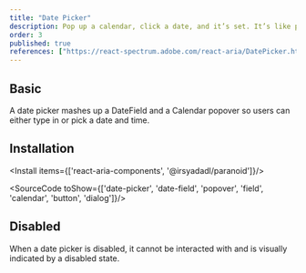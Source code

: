 ```yaml
---
title: "Date Picker"
description: Pop up a calendar, click a date, and it’s set. It’s like pointing at a day on the wall calendar, but digital and without the thumbtacks..
order: 3
published: true
references: ["https://react-spectrum.adobe.com/react-aria/DatePicker.html#props"]
---
```


## Basic

A date picker mashes up a DateField and a Calendar popover so users can either type in or pick a date and time.
<How minW72 toUse="date-and-time/date-picker-demo" />

## Installation

<Install items={['react-aria-components', '@irsyadadl/paranoid']}/>

<SourceCode toShow={['date-picker', 'date-field', 'popover', 'field', 'calendar', 'button', 'dialog']}/>

## Disabled
When a date picker is disabled, it cannot be interacted with and is visually indicated by a disabled state.
<How minW72 toUse="date-and-time/date-picker-disabled-demo" />

